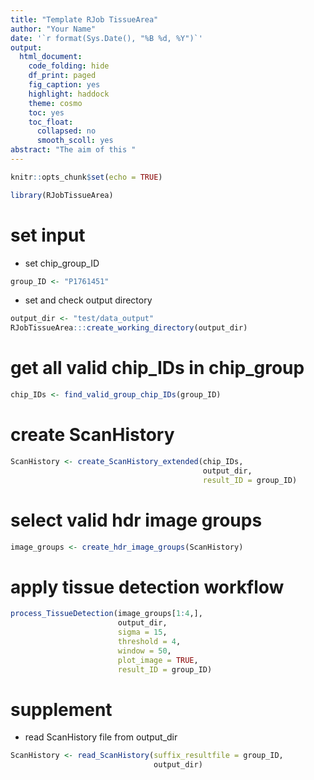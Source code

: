 ```yaml
---
title: "Template RJob TissueArea"
author: "Your Name"
date: '`r format(Sys.Date(), "%B %d, %Y")`'
output:
  html_document:
    code_folding: hide
    df_print: paged
    fig_caption: yes
    highlight: haddock
    theme: cosmo
    toc: yes
    toc_float:
      collapsed: no
      smooth_scoll: yes
abstract: "The aim of this "
---
```


```r
knitr::opts_chunk$set(echo = TRUE)

library(RJobTissueArea)
```

# set input

- set chip_group_ID

```r
group_ID <- "P1761451"
```

- set and check output directory

```r
output_dir <- "test/data_output"
RJobTissueArea:::create_working_directory(output_dir)
```

# get all valid chip_IDs in chip_group 

```r
chip_IDs <- find_valid_group_chip_IDs(group_ID)
```

# create ScanHistory

```r
ScanHistory <- create_ScanHistory_extended(chip_IDs,
                                           output_dir,
                                           result_ID = group_ID)
```

# select valid hdr image groups

```r
image_groups <- create_hdr_image_groups(ScanHistory)
```

# apply tissue detection workflow

```r
process_TissueDetection(image_groups[1:4,],
                        output_dir,
                        sigma = 15,
                        threshold = 4,
                        window = 50,
                        plot_image = TRUE,
                        result_ID = group_ID)
```

# supplement

- read ScanHistory file from output_dir

```r
ScanHistory <- read_ScanHistory(suffix_resultfile = group_ID,
                                output_dir)
```
